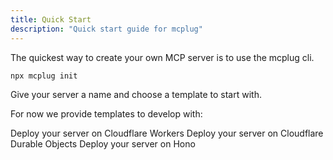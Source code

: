 ```yaml
---
title: Quick Start
description: "Quick start guide for mcplug"
---
```


The quickest way to create your own MCP server is to use the mcplug cli.

```bash
npx mcplug init
```

Give your server a name and choose a template to start with.

For now we provide templates to develop with:

<Card horizontal title="Cloudflare Workers" icon="cloud" href="/cloudflare/worker">
  Deploy your server on Cloudflare Workers
</Card>
<Card horizontal title="Cloudflare Durable Objects" icon="cloud" href="/cloudflare/durableObject">
  Deploy your server on Cloudflare Durable Objects
</Card>
<Card horizontal title="Hono" icon="cloud" href="/hono/quickstart">
  Deploy your server on Hono
</Card>
